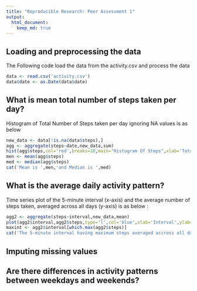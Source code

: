 ```yaml
---
title: "Reproducible Research: Peer Assessment 1"
output: 
  html_document:
    keep_md: true
---
```


## Loading and preprocessing the data

The Following code load the data from the activity.csv and process the data

```r

data <- read.csv('activity.csv')
data$date <- as.Date(data$date)

```


## What is mean total number of steps taken per day?

Histogram of Total Number of Steps taken per day ignoring NA values is as below

```r

new_data <- data[!is.na(data$steps),]
agg <- aggregate(steps~date,new_data,sum)
hist(agg$steps,col='red',breaks=10,main="Histogram Of Steps",xlab='Total Steps Taken Each Day')
men <- mean(agg$steps)
med <- median(agg$steps)
cat('Mean is ',men,'and Median is ',med)

```


## What is the average daily activity pattern?

Time series plot of the 5-minute interval (x-axis) and the average number of steps taken, averaged across all days (y-axis) is as below :

```r

agg2 <- aggregate(steps~interval,new_data,mean)
plot(agg2$interval,agg2$steps,type='l',col='blue',xlab='Interval',ylab='Average Steps per Interval')
maxint <- agg2$interval[which.max(agg2$steps)]
cat('The 5-minute interval having maximum steps averaged accross all days is',maxint )

```



## Imputing missing values



## Are there differences in activity patterns between weekdays and weekends?
